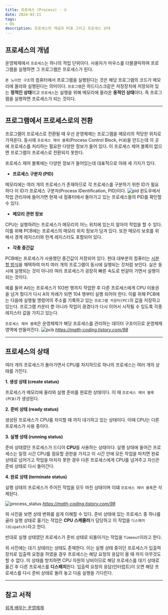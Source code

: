 ```yaml
---
title: 프로세스 (Process) - ①
date: 2024-03-21
tags:
- OS
description: 프로세스의 개념과 PCB 그리고 프로세스 상태
---
```

## 프로세스의 개념
운영체제에서 `프로세스`는 하나의 작업 단위이다. 사용자가 마우스를 더블클릭하여 프로그램을 실행하면 그 프로그램은 프로세스가 된다.

`폰 노이만 구조`의 컴퓨터에서 프로그램을 실행된다는 것은 해당 프로그램의 코드가 메모리에 올라와 실행된다는 의미이다. 
`프로그램`은 하드디스크같은 저장장치에 저장되어 있는 **정적인 상태**이고 `프로세스`는 실행을 위해 메모리에 올라온 **동적인 상태**이다.
즉 프로그램을 실행하면 프로세스가 되는 것이다.

***

## 프로그램에서 프로세스로의 전환

프로그램이 프로세스로 전환될 때 우선 운영체제는 프로그램을 메모리의 적당한 위치로 가져온다.
동시에 `프로세스 제어 블록`(Process Control Block, `PCB`)을 만드는데 이 곳에 프로세스를 처리하는 필요한 다양한 정보가 들어 있다.
이 프로세스 제어 블록이 없으면 프로그램이 프로세스로 전환되지 못한다.

프로세스 제어 블록에는 다양한 정보가 들어있는데 대표적으로 아래 세 가지가 있다.
- **프로세스 구분자 (PID)**

메모리에는 여러 개의 프로세스가 존재하므로 각 프로세스를 구분하기 위한 ID가 필요하다 이 ID가 프로세스 구분자(Process IDentification, PID)이다.
![pid](/images/post-02/pid.jpg)
윈도우에서 작업 관리자에 들어가면 현재 내 컴퓨터에서 돌아가고 있는 프로세스들의 PID를 확인할 수 있다.

- **메모리 관련 정보**

CPU는 실행하려는 프로세스가 메모리의 어느 위치에 있는지 알아야 작업을 할 수 있다. 이를 위해 PCB에는 프로세스의 메모리 위치 정보가 담겨 있다.
또한 메모리 보호를 위해서 경계 레지스터와 한계 레지스터도 포함되어 있다.

- **각종 중간값**

PCB에는 프로세스가 사용했던 중간값이 저장되어 있다. 현대 대부분의 컴퓨터는 [시분할 방식](https://en.wikipedia.org/wiki/Time-sharing)을
채택하여 마치 여러 개의 프로그램이 동시에 실행되는 것처럼 보인다. 실은 동시에 실행되는 것이 아니라 여러 프로세스가 굉장히 빠른 속도로 번갈아 가면서 실행이 되는 것이다.

예를 들어 A라는 프로세스가 103번 행까지 작업한 후 다른 프로세스에게 CPU 이용권을 넘겨 줬다가 다시 A의 차례가 되면 104 행부터 실행 되어야 한다.
이를 위해 PCB에는 다음에 실행될 명령어의 주소를 기록하고 있는 `프로그램 카운터(PC)`의 값을 저장하고 있는다. 프로그램 카운터 뿐 아니라 
작업이 끊겼다가 다시 이어서 시작될 수 있도록 각종 레지스터 값을 가지고 있는다.

`프로세스 제어 블록`은 운영체제가 해당 프로세스를 관리하는 데이터 구조이므로 운영체제 영역에 만들어진다.
![pcb](/images/post-02/pcb.png)
<cite>https://math-coding.tistory.com/98</cite>

***

## 프로세스의 상태

여러 개의 프로세스가 돌아가면서 CPU를 차지하므로 하나의 프로세스는 여러 개의 상태를 가진다.

**1. 생성 상태 (create status)**

프로세스가 메모리에 올라와 실행 준비를 완료한 상태이다. 이 때 `프로세스 제어 블록(PCB)`가 생성된다.

**2. 준비 상태 (ready status)**

생성된 프로세스가 CPU를 차지할 때 까지 대기하고 있는 상태이다. 이때 CPU는 다른 프로세스가 사용 중이다.

**3. 실행 상태 (running status)**

준비 상태였던 프로세스가 드디어 **CPU**를 사용하는 상태이다. 실행 상태에 들어간 프로세스는 일정 시간 CPU를 점유할 권한을 가지고
이 시간 안에 모든 작업을 마치면 완료 상태로 넘어가고 작업을 마치지 못한 경우 다른 프로세스에게 CPU를 넘겨주고 자신은 준비 상태로 다시 돌아간다.

**4. 완료 상태 (terminate status)**

실행 상태의 프로세스가 주어진 작업을 모두 마친 상태이며 이떄 `프로세스 제어 블록`은 삭제된다.

![process_status](/images/post-02/process_status.png)
<cite>https://math-coding.tistory.com/98</cite>

위 사진을 보면 상태 변화를 쉽게 이해할 수 있다. 준비 상태에 있는 프로세스 중 하나를 골라 실행 상태로 옮기는 작업은 **CPU 스케줄러**가 담당하고
이 작업을 `디스패치(dispatch)`라고 한다.

반대로 실행 상태였던 프로세스가 준비 상태로 되돌아가는 작업을 `Timeout`이라고 한다.

위 사진에는 대기 상태라는 상태도 존재한다. 이는 실행 상태 중이던 프로세스가 입출력 장치로 입출력 요청을 하였을 경우 프로세스는 해당 요청의 응답이 올 때 까지
아무것도 할 수 없다. 이 상태를 방치하면 CPU 자원의 낭비이므로 해당 프로세스를 대기 상태로 옮긴 후 다른 프로세스를 **디스패치**한다.
입출력 요청의 응답(인터럽트)이 오면 해당 프로세스를 다시 준비 상태로 돌려 놓고 다음 실행을 기다린다.

***

## 참고 서적
[쉽게 배우는 운영체제](https://search.shopping.naver.com/book/catalog/37260948631?cat_id=50010921&frm=PBOKMOD&query=%EC%89%BD%EA%B2%8C+%EB%B0%B0%EC%9A%B0%EB%8A%94+%EC%9A%B4%EC%98%81%EC%B2%B4%EC%A0%9C&NaPm=ct%3Dltr74pw0%7Cci%3D3d4576f6b9444789c9b28f146524ad519eca21a1%7Ctr%3Dboknx%7Csn%3D95694%7Chk%3D0a50ae44e88bc2376ee7a36b53cdbab30cf26a55)